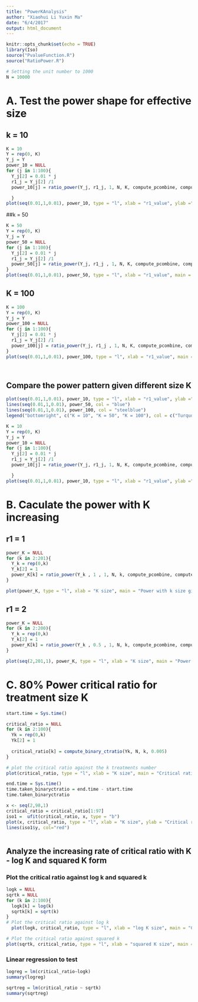 ```yaml
---
title: "PowerKAnalysis"
author: "Xiaohui Li Yuxin Ma"
date: "6/4/2017"
output: html_document
---
```


```r
knitr::opts_chunk$set(echo = TRUE)
library(Iso)
source("PvalueFunction.R")
source("RatioPower.R")
```

```r
# Setting the unit number to 1000
N = 10000
```



# A. Test the power shape for effective size
## k = 10 
```r
K = 10
Y = rep(0, K)
Y_j = Y
power_10 = NULL
for (j in 1:100){
  Y_j[2] = 0.01 * j
  r1_j = Y_j[2] /1
  power_10[j] = ratio_power(Y_j, r1_j, 1, N, K, compute_pcombine, compute_power)

  }
plot(seq(0.01,1,0.01), power_10, type = "l", xlab = "r1_value", ylab ="power ", main = "Power with increasing r1 given K")

```

##k = 50
```r
K = 50
Y = rep(0, K)
Y_j = Y
power_50 = NULL
for (j in 1:100){
  Y_j[2] = 0.01 * j
  r1_j = Y_j[2] /1
  power_50[j] = ratio_power(Y_j, r1_j , 1, N, K, compute_pcombine, compute_power)
}
plot(seq(0.01,1,0.01), power_50, type = "l", xlab = "r1_value", main = "Power with effective Y1 given K = 50" )

```

## K = 100
```r
K = 100
Y = rep(0, K)
Y_j = Y
power_100 = NULL
for (j in 1:100){
  Y_j[2] = 0.01 * j
  r1_j = Y_j[2] /1
  power_100[j] = ratio_power(Y_j, r1_j , 1, N, K, compute_pcombine, compute_power)
}
plot(seq(0.01,1,0.01), power_100, type = "l", xlab = "r1_value", main = "Power with effective Y1 given K = 100" )




```

## Compare the power pattern given different size K
```r
plot(seq(0.01,1,0.01), power_10, type = "l", xlab = "r1_value", ylab ="power ", main = "Power with increasing r1 given different K", col = "turquoise" )
lines(seq(0.01,1,0.01), power_50, col = "blue")
lines(seq(0.01,1,0.01), power_100, col = "steelblue")
legend("bottomright", c("K = 10", "K = 50", "K = 100"), col = c("Turquoise","Blue","steelblue"), lty=1)
```


```r
K = 10
Y = rep(0, K)
Y_j = Y
power_10 = NULL
for (j in 1:100){
  Y_j[2] = 0.01 * j
  r1_j = Y_j[2] /1
  power_10[j] = ratio_power(Y_j, r1_j, 1, N, K, compute_pcombine, compute_power)

  }
plot(seq(0.01,1,0.01), power_10, type = "l", xlab = "r1_value", ylab ="power ", main = "Power with increasing r1 given K")
```






# B. Caculate the power with K increasing 
## r1 = 1
```r
power_K = NULL
for (k in 2:201){
  Y_k = rep(0,k)
  Y_k[2] = 1
  power_K[k] = ratio_power(Y_k , 1 , 1, N, k, compute_pcombine, compute_power)
}

plot(power_K, type = "l", xlab = "K size", main = "Power with k size given r1 = 1" )
```

## r1 = 2
```r
power_K = NULL
for (k in 2:200){
  Y_k = rep(0,k)
  Y_k[2] = 1
  power_K[k] = ratio_power(Y_k , 0.5 , 1, N, k, compute_pcombine, compute_power)
}

plot(seq(2,201,1), power_K, type = "l", xlab = "K size", main = "Power with k size given r1 = 0.5" )
```


# C. 80% Power critical ratio for treatment size K

```r
start.time = Sys.time()

critical_ratio = NULL
for (k in 2:100){
  Yk = rep(0,k)
  Yk[2] = 1 
  
  critical_ratio[k] = compute_binary_ctratio(Yk, N, k, 0.005)
}

# plot the critical ratio against the k treatments number
plot(critical_ratio, type = "l", xlab = "K size", main = "Critical ratio value with k size" )

end.time = Sys.time()
time.taken_binaryctratio = end.time - start.time
time.taken_binaryctratio

x <- seq(2,98,1)
critical_ratio = critical_ratio[1:97]
iso1 =  ufit(critical_ratio, x, type = "b")
plot(x, critical_ratio, type = "l", xlab = "K size", ylab = "Critical ratio", main = "Isotonic Regression Plot")
lines(iso1$y, col="red")



```


## Analyze the increasing rate of critical ratio with K - log K and squared K form
### Plot the critical ratio against log k and squared k
```r
logk = NULL
sqrtk = NULL
for (k in 2:100){
  logk[k] = log(k)
  sqrtk[k] = sqrt(k)
}
# Plot the critical ratio against log k 
  plot(logk, critical_ratio, type = "l", xlab = "log K size", main = "Critical ratio value with log k" )

# Plot the critical ratio against squared k
plot(sqrtk, critical_ratio, type = "l", xlab = "squared K size", main = "Critical ratio value with squared k" )
```

### Linear regression to test 
```r
logreg = lm(critical_ratio~logk)
summary(logreg)

sqrtreg = lm(critical_ratio ~ sqrtk)
summary(sqrtreg)
```




